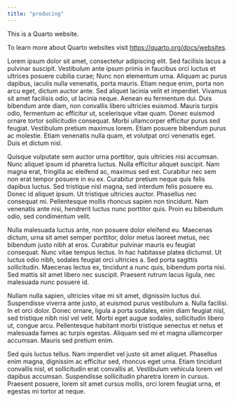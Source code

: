 ```yaml
---
title: "producing"
---
```


This is a Quarto website.

To learn more about Quarto websites visit <https://quarto.org/docs/websites>.

Lorem ipsum dolor sit amet, consectetur adipiscing elit. Sed facilisis lacus a pulvinar suscipit. Vestibulum ante ipsum primis in faucibus orci luctus et ultrices posuere cubilia curae; Nunc non elementum urna. Aliquam ac purus dapibus, iaculis nulla venenatis, porta mauris. Etiam neque enim, porta non arcu eget, dictum auctor ante. Sed aliquet lacinia velit et imperdiet. Vivamus sit amet facilisis odio, ut lacinia neque. Aenean eu fermentum dui. Duis bibendum ante diam, non convallis libero ultricies euismod. Mauris turpis odio, fermentum ac efficitur ut, scelerisque vitae quam. Donec euismod ornare tortor sollicitudin consequat. Morbi ullamcorper efficitur purus sed feugiat. Vestibulum pretium maximus lorem. Etiam posuere bibendum purus ac molestie. Etiam venenatis nulla quam, et volutpat orci venenatis eget. Duis et dictum nisl.

Quisque vulputate sem auctor urna porttitor, quis ultricies nisi accumsan. Nunc aliquet ipsum id pharetra luctus. Nulla efficitur aliquet suscipit. Nam magna erat, fringilla ac eleifend ac, maximus sed est. Curabitur nec sem non erat tempor posuere in eu ex. Curabitur pretium neque quis felis dapibus luctus. Sed tristique nisl magna, sed interdum felis posuere eu. Donec id aliquet ipsum. Ut tristique ultricies auctor. Phasellus nec consequat mi. Pellentesque mollis rhoncus sapien non tincidunt. Nam venenatis ante nisi, hendrerit luctus nunc porttitor quis. Proin eu bibendum odio, sed condimentum velit.

Nulla malesuada luctus ante, non posuere dolor eleifend eu. Maecenas dictum, urna sit amet semper porttitor, dolor metus laoreet metus, nec bibendum justo nibh at eros. Curabitur pulvinar mauris eu feugiat consequat. Nunc vitae tempus lectus. In hac habitasse platea dictumst. Ut luctus odio nibh, sodales feugiat orci ultricies a. Sed porta sagittis sollicitudin. Maecenas lectus ex, tincidunt a nunc quis, bibendum porta nisi. Sed mattis sit amet libero nec suscipit. Praesent rutrum lacus ligula, nec malesuada nunc posuere id.

Nullam nulla sapien, ultricies vitae mi sit amet, dignissim luctus dui. Suspendisse viverra ante justo, at euismod purus vestibulum a. Nulla facilisi. In et orci dolor. Donec ornare, ligula a porta sodales, enim diam feugiat nisl, sed tristique nibh nisl vel velit. Morbi eget augue sodales, sollicitudin libero ut, congue arcu. Pellentesque habitant morbi tristique senectus et netus et malesuada fames ac turpis egestas. Aliquam sed mi et magna ullamcorper accumsan. Mauris sed pretium enim.

Sed quis luctus tellus. Nam imperdiet vel justo sit amet aliquet. Phasellus enim magna, dignissim ac efficitur sed, rhoncus eget urna. Etiam tincidunt convallis nisl, et sollicitudin erat convallis at. Vestibulum vehicula lorem vel dapibus accumsan. Suspendisse sollicitudin pharetra lorem in cursus. Praesent posuere, lorem sit amet cursus mollis, orci lorem feugiat urna, et egestas mi tortor at neque.